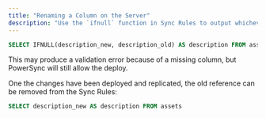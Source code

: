 ```yaml
---
title: "Renaming a Column on the Server"
description: "Use the `ifnull` function in Sync Rules to output whichever column is available. This would handle both the old and new schema versions:"
---
```


```sql
SELECT IFNULL(description_new, description_old) AS description FROM assets
```

This may produce a validation error because of a missing column, but PowerSync will still allow the deploy.

One the changes have been deployed and replicated, the old reference can be removed from the Sync Rules:

```sql
SELECT description_new AS description FROM assets
```
